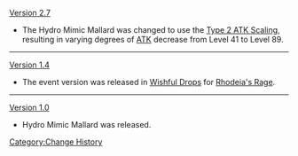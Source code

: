 [[Version 2.7]]
* The Hydro Mimic Mallard was changed to use the [[Level Scaling/Enemy#ATK Level Scaling|Type 2 ATK Scaling]], resulting in varying degrees of [[ATK]] decrease from Level 41 to Level 89.
----
[[Version 1.4]]
* The event version was released in [[Wishful Drops]] for [[Rhodeia's Rage]].
----
[[Version 1.0]]
* Hydro Mimic Mallard was released.
<noinclude>[[Category:Change History]]</noinclude>